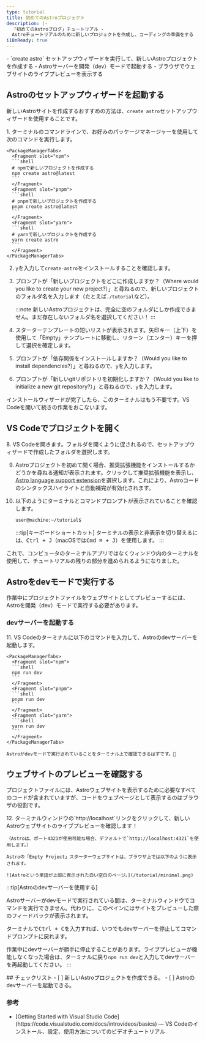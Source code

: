 ```yaml
---
type: tutorial
title: 初めてのAstroプロジェクト
description: |-
  「初めてのAstroブログ」チュートリアル -
  Astroチュートリアルのために新しいプロジェクトを作成し、コーディングの準備をする
i18nReady: true
---
```


<PreCheck>
  - `create astro` セットアップウィザードを実行して、新しいAstroプロジェクトを作成する
  - Astroサーバーを開発（dev）モードで起動する
  - ブラウザでウェブサイトのライブプレビューを表示する
</PreCheck>

## Astroのセットアップウィザードを起動する

新しいAstroサイトを作成するおすすめの方法は、`create astro`セットアップウィザードを使用することです。

<Steps>
1. ターミナルのコマンドラインで、お好みのパッケージマネージャーを使用して次のコマンドを実行します。

    <PackageManagerTabs>
      <Fragment slot="npm">
      ```shell
      # npmで新しいプロジェクトを作成する
      npm create astro@latest
      ```
      </Fragment>
      <Fragment slot="pnpm">
      ```shell
      # pnpmで新しいプロジェクトを作成する
      pnpm create astro@latest
      ```
      </Fragment>
      <Fragment slot="yarn">
      ```shell
      # yarnで新しいプロジェクトを作成する
      yarn create astro
      ```
      </Fragment>
    </PackageManagerTabs>

2. `y`を入力して`create-astro`をインストールすることを確認します。
3. プロンプトが「新しいプロジェクトをどこに作成しますか？（Where would you like to create your new project?）」と尋ねるので、新しいプロジェクトのフォルダ名を入力します（たとえば`./tutorial`など）。

    :::note
    新しいAstroプロジェクトは、完全に空のフォルダにしか作成できません。まだ存在しないフォルダ名を選択してください！
    :::

4. スターターテンプレートの短いリストが表示されます。矢印キー（上下）を使用して「Empty」テンプレートに移動し、リターン（エンター）キーを押して選択を確定します。

5. プロンプトが「依存関係をインストールしますか？（Would you like to install dependencies?）」と尋ねるので、`y`を入力します。

6. プロンプトが「新しいgitリポジトリを初期化しますか？（Would you like to initialize a new git repository?）」と尋ねるので、`y`を入力します。
</Steps>

インストールウィザードが完了したら、このターミナルはもう不要です。VS Codeを開いて続きの作業をおこないます。

## VS Codeでプロジェクトを開く

<Steps>
8. VS Codeを開きます。フォルダを開くように促されるので、セットアップウィザードで作成したフォルダを選択します。

9. Astroプロジェクトを初めて開く場合、推奨拡張機能をインストールするかどうかを尋ねる通知が表示されます。クリックして推奨拡張機能を表示し、[Astro language support extension](https://marketplace.visualstudio.com/items?itemName=astro-build.astro-vscode)を選択します。これにより、Astroコードのシンタックスハイライトと自動補完が有効化されます。

10. 以下のようにターミナルとコマンドプロンプトが表示されていることを確認します。

    ```sh
    user@machine:~/tutorial$
    ```

    :::tip[キーボードショートカット]
    ターミナルの表示と非表示を切り替えるには、<kbd>Ctrl + J</kbd>（macOSでは<kbd>Cmd ⌘ + J</kbd>）を使用します。
    :::
</Steps>

これで、コンピュータのターミナルアプリではなくウィンドウ内のターミナルを使用して、チュートリアルの残りの部分を進められるようになりました。


## Astroをdevモードで実行する

作業中にプロジェクトファイルをウェブサイトとしてプレビューするには、Astroを開発（dev）モードで実行する必要があります。

### devサーバーを起動する

<Steps>
11. VS Codeのターミナルに以下のコマンドを入力して、Astroのdevサーバーを起動します。

    <PackageManagerTabs>
      <Fragment slot="npm">
      ```shell
      npm run dev
      ```
      </Fragment>
      <Fragment slot="pnpm">
      ```shell
      pnpm run dev
      ```
      </Fragment>
      <Fragment slot="yarn">
      ```shell
      yarn run dev
      ```
      </Fragment>
    </PackageManagerTabs>

    Astroがdevモードで実行されていることをターミナル上で確認できるはずです。🚀
</Steps>

## ウェブサイトのプレビューを確認する

プロジェクトファイルには、Astroウェブサイトを表示するために必要なすべてのコードが含まれていますが、コードをウェブページとして表示するのはブラウザの役割です。

<Steps>
12. ターミナルウィンドウの`http://localhost`リンクをクリックして、新しいAstroウェブサイトのライブプレビューを確認します！

    （Astroは、ポート4321が使用可能な場合、デフォルトで`http://localhost:4321`を使用します。）

    Astroの「Empty Project」スターターウェブサイトは、ブラウザ上では以下のように表示されます。

    ![Astroという単語が上部に表示された白い空白のページ。](/tutorial/minimal.png)
</Steps>

:::tip[Astroのdevサーバーを使用する]

Astroサーバーがdevモードで実行されている間は、ターミナルウィンドウでコマンドを実行できません。代わりに、このペインにはサイトをプレビューした際のフィードバックが表示されます。

ターミナルで<kbd>Ctrl + C</kbd>を入力すれば、いつでもdevサーバーを停止してコマンドプロンプトに戻れます。

作業中にdevサーバーが勝手に停止することがあります。ライブプレビューが機能しなくなった場合は、ターミナルに戻り`npm run dev`と入力してdevサーバーを再起動してください。
:::

<Box icon="check-list">
## チェックリスト

<Checklist>
- [ ] 新しいAstroプロジェクトを作成できる。
- [ ] Astroのdevサーバーを起動できる。
</Checklist>
</Box>

### 参考

- <p>[Getting Started with Visual Studio Code](https://code.visualstudio.com/docs/introvideos/basics) <Badge class="neutral-badge" text="外部サイト" /> — VS Codeのインストール、設定、使用方法についてのビデオチュートリアル</p>
